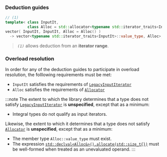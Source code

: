 ### Deduction guides
```cpp
// (1)
template< class InputIt,
          class Alloc = std::allocator<typename std::iterator_traits<InputIt>::value_type> >
vector( InputIt, InputIt, Alloc = Alloc() )
  -> vector<typename std::iterator_traits<InputIt>::value_type, Alloc>;
```
> *`(1)`* allows deduction from an **iterator range**.

### Overload resolution
In order for any of the deduction guides to participate in overload resolution,
the folllowing requirements must be met:
 - `InputIt` satisfies the requirements of [`LegacyInputIterator`](#)
 - `Alloc` satisfies the requirements of [`Allocator`](#)

:::note
The extent to which the library determines that a type does not satisfy [`LegacyInputIterator`](#) is **unspecified**,
except that as a minimum:
 - Integral types do not qualify as input iterators. 

Likewise, the extent to which it determines that a type does not satisfy [`Allocator`](#) is **unspecified**,
except that as a minimum:
 - The member type `Alloc::value_type` must exist.
 - The expression [`std::declval<Alloc&>().allocate(std::size_t{})`](#) must be well-formed when treated as an unevaluated operand.
:::